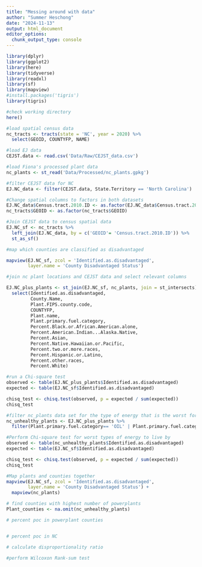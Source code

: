 ```yaml
---
title: "Messing around with data"
author: "Summer Heschong"
date: "2024-11-13"
output: html_document
editor_options: 
  chunk_output_type: console
---
```


```r
library(dplyr)
library(ggplot2)
library(here)
library(tidyverse)
library(readxl)
library(sf)
library(mapview)
#install.packages('tigris')
library(tigris)
```


```r
#check working directory
here()

#load spatial census data
nc_tracts <- tracts(state = 'NC', year = 2020) %>%
  select(GEOID, COUNTYFP, NAME)

#load EJ data
CEJST.data <- read.csv('Data/Raw/CEJST_data.csv')

#load Fiona's processed plant data
nc_plants <- st_read('Data/Processed/nc_plants.gpkg')

```



```r
#filter CEJST data for NC
EJ.NC_data <- filter(CEJST.data, State.Territory == 'North Carolina')

#Change spatial columns to factors in both datasets 
EJ.NC_data$Census.tract.2010.ID <- as.factor(EJ.NC_data$Census.tract.2010.ID)
nc_tracts$GEOID <- as.factor(nc_tracts$GEOID)

#Join CEJST data to census spatial data
EJ.NC_sf <- nc_tracts %>%
  left_join(EJ.NC_data, by = c('GEOID'= 'Census.tract.2010.ID')) %>%
  st_as_sf()

```

```r
#map which counties are classified as disadvantaged

mapview(EJ.NC_sf, zcol = 'Identified.as.disadvantaged',
        layer.name = 'County Disadvantaged Status')

```

```r
#join nc plant locations and CEJST data and select relevant columns

EJ.NC_plus_plants <- st_join(EJ.NC_sf, nc_plants, join = st_intersects) %>%
  select(Identified.as.disadvantaged, 
         County.Name, 
         Plant.FIPS.county.code, 
         COUNTYFP, 
         Plant.name,
         Plant.primary.fuel.category,
         Percent.Black.or.African.American.alone,
         Percent.American.Indian...Alaska.Native,
         Percent.Asian,
         Percent.Native.Hawaiian.or.Pacific,
         Percent.two.or.more.races,
         Percent.Hispanic.or.Latino,
         Percent.other.races,
         Percent.White)

``` 

```r
#run a Chi-square test
observed <- table(EJ.NC_plus_plants$Identified.as.disadvantaged)
expected <- table(EJ.NC_sf$Identified.as.disadvantaged)

chisq_test <- chisq.test(observed, p = expected / sum(expected))
chisq_test

#filter nc_plants data set for the type of energy that is the worst for human health 
nc_unhealthy_plants <- EJ.NC_plus_plants %>%
  filter(Plant.primary.fuel.category== 'OIL' | Plant.primary.fuel.category == 'GAS' | Plant.primary.fuel.category== 'COAL' | Plant.primary.fuel.category=='NUCLEAR' |Plant.primary.fuel.category=='BIOMASS')

#Perform Chi-square test for worst types of energy to live by
observed <- table(nc_unhealthy_plants$Identified.as.disadvantaged)
expected <- table(EJ.NC_sf$Identified.as.disadvantaged)

chisq_test <- chisq.test(observed, p = expected / sum(expected))
chisq_test


```



```r
#Map plants and counties together
mapview(EJ.NC_sf, zcol = 'Identified.as.disadvantaged',
        layer.name = 'County Disadvantaged Status') +
  mapview(nc_plants)

```


```r
# find counties with highest number of powerplants
Plant_counties <- na.omit(nc_unhealthy_plants)

# percent poc in powerplant counties


# percent poc in NC

# calculate disproportionality ratio

#perform Wilcoxon Rank-sum test

```
